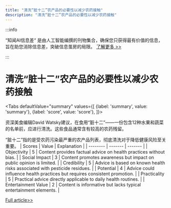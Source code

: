 ```yaml
---
title: "清洗“脏十二”农产品的必要性以减少农药接触"
description: "清洗“脏十二”农产品的必要性以减少农药接触"
---
```



:::info

“知闻AI信息差“ 是由人工智能编撰的刊物集合，确保您只获得最有价值的信息，旨在助您消除信息差，突破信息茧房的局限。  [了解更多 >>](/)

:::

# 清洗“脏十二”农产品的必要性以减少农药接触


<Tabs
	defaultValue="summary"
	values={[
	{label: 'summary', value: 'summary'},
	{label: 'score', value: 'score'},
]}>
<TabItem value="summary">


资深美食编辑David Watsky建议，在食用“脏十二”——一份包含12种水果和蔬菜的名单前，应进行清洗。这些食品通常含有较高的农药残留。

“脏十二”指的是受农药污染最严重的农产品列表，彻底清洗对于降低健康风险至关重要。
</TabItem>
<TabItem value="score">
	| Scores     | Value   | Explanation |
	| -------- | ------- | ------- |
	| Objectivity  | 5    | Content provides factual advice on health practices without bias.    |
	| Social Impact | 3     | Content promotes awareness but impact on public opinion is limited.    |
	| Credibility    | 5    | Advice is based on known health risks associated with pesticide residues.    |
	| Potential    | 4    | Advice could influence health practices but requires consistent promotion.    |
	| Practicality    | 5    | Practical advice directly applicable to daily health routines.    |
	| Entertainment Value    | 2    | Content is informative but lacks typical entertainment elements.    |
</TabItem>
</Tabs>

[Full article>>](https://www.cnet.com/news/always-wash-these-12-fruits-and-vegetables-before-eating/#ftag=CAD590a51e)
